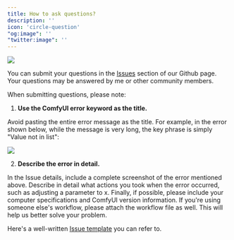 ```yaml
---
title: How to ask questions?
description: ''
icon: 'circle-question'
"og:image": ''
"twitter:image": ''
---
```


<Frame>
  <img src="/images/intro/faq.png" />
</Frame>


You can submit your questions in the [Issues](https://github.com/thinkingjimmy/comfyui_troubleshooting/issues) section of our Github page. Your questions may be answered by me or other community members.

When submitting questions, please note:

1. **Use the ComfyUI error keyword as the title.**

Avoid pasting the entire error message as the title. For example, in the error shown below, while the message is very long, the key phrase is simply "Value not in list":

<Frame>
  <img src="/images/intro/001.png" />
</Frame>

2. **Describe the error in detail.**

In the Issue details, include a complete screenshot of the error mentioned above. Describe in detail what actions you took when the error occurred, such as adjusting a parameter to x. Finally, if possible, please include your computer specifications and ComfyUI version information. If you're using someone else's workflow, please attach the workflow file as well. This will help us better solve your problem.

Here's a well-written [Issue template](https://github.com/thinkingjimmy/comfyui_troubleshooting/issues/2) you can refer to.

